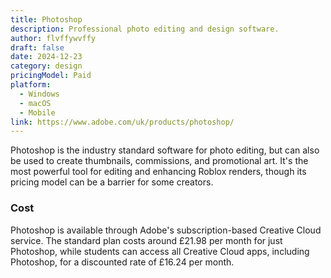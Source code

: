 ```yaml
---
title: Photoshop
description: Professional photo editing and design software.
author: flvffywvffy
draft: false
date: 2024-12-23
category: design
pricingModel: Paid
platform:
  - Windows
  - macOS
  - Mobile
link: https://www.adobe.com/uk/products/photoshop/
---
```


Photoshop is the industry standard software for photo editing, but can also be
used to create thumbnails, commissions, and promotional art. It's the most
powerful tool for editing and enhancing Roblox renders, though its pricing model
can be a barrier for some creators.

### Cost

Photoshop is available through Adobe's subscription-based Creative Cloud service.
The standard plan costs around £21.98 per month for just Photoshop, while
students can access all Creative Cloud apps, including Photoshop, for a
discounted rate of £16.24 per month.
